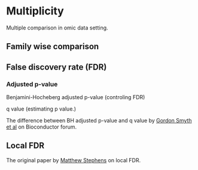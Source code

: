 # Multiplicity {#multiplicity}

Multiple comparison in omic data setting.

## Family wise comparison


## False discovery rate (FDR)

### Adjusted p-value
Benjamini-Hocheberg adjusted p-value (controling FDR)

q value (estimating  p value.)

The difference between BH adjusted p-value and q value by [Gordon Smyth et al](https://support.bioconductor.org/p/49864/) on Bioconductor forum.

## Local FDR
The original paper by [Matthew Stephens](https://academic.oup.com/biostatistics/article/18/2/275/2557030?login=true) on local FDR.